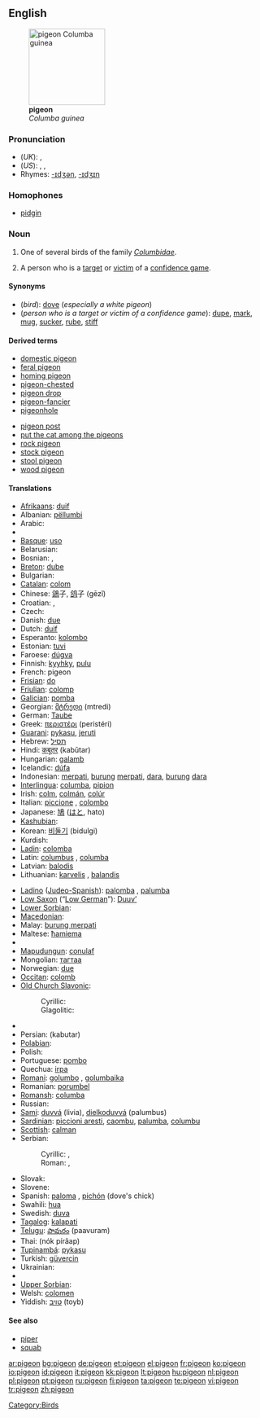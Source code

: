 {{wikipedia}}
==English==
[[Image:Columba guinea.jpg|thumb|right|150px|'''pigeon'''<br>''Columba guinea'']]

===Pronunciation===
* (''UK''): {{IPA|/ˈpɪdʒɪn/}}, {{SAMPA|/"pIdZIn/}}
* (''US''): {{AHD|pĭjʹən}}, {{IPA|/ˈpɪdʒən/}}, {{SAMPA|/"pIdZ@n/}}
* Rhymes: [[Rhymes:English:-ɪdʒən|-ɪdʒən]], [[Rhymes:English:-ɪdʒɪn|-ɪdʒɪn]]

===Homophones===
* [[pidgin]]

===Noun===
{{en-noun}}

# One of several birds of the family ''[[Columbidae]]''.
# {{slang}} A person who is a [[target]] or [[victim]] of a [[confidence game]].

====Synonyms====
* (''bird''): [[dove]] (''especially a white pigeon'')
* (''person who is a target or victim of a confidence game''): [[dupe]], [[mark]], [[mug]], [[sucker]], [[rube]], [[stiff]]

====Derived terms====
{{rel-top|Terms derived from ''pigeon''}}
* [[domestic pigeon]]
* [[feral pigeon]]
* [[homing pigeon]]
* [[pigeon-chested]]
* [[pigeon drop]]
* [[pigeon-fancier]]
* [[pigeonhole]]
{{rel-mid}}
* [[pigeon post]]
* [[put the cat among the pigeons]]
* [[rock pigeon]]
* [[stock pigeon]]
* [[stool pigeon]]
* [[wood pigeon]]
{{rel-bottom}}

====Translations====
{{trans-top|bird}}
* [[Afrikaans]]: [[duif]]
* Albanian: [[pëllumbi]]
* Arabic: {{Arab|[[حمامة]]}} {{IPAchar|(ħamāma)}} {{f}}
* {{trreq|Armenian}}
* [[Basque]]: [[uso]]
* Belarusian: {{t|be|голуб|tr=golub|m|sc=Cyrl}}
* Bosnian: {{t|bs|golub|m}}, {{t|bs|golubica|f}}
* [[Breton]]: [[dube]]
* Bulgarian: {{t|bg|гълъб|tr=gǎlǎb|m}}
* [[Catalan]]: [[colom]] {{m}}
* Chinese: [[鴿]]子, [[鸽]]子 (gēzǐ)
* Croatian: {{t|hr|golub|m}}, {{t|hr|golubica|f}}
* Czech: {{t|cs|holub|m}}
* Danish: [[due]]
* Dutch: [[duif]] {{f}}
* Esperanto: [[kolombo]]
* Estonian: [[tuvi]]
* Faroese: [[dúgva]]
* Finnish: [[kyyhky]], [[pulu]]
* French: pigeon {{m}}
* [[Frisian]]: [[do]]
* [[Friulian]]: [[colomp]]
* [[Galician]]: [[pomba]] {{f}}
* Georgian: [[მტრედი]] (mtredi)
* German: [[Taube]] {{f}}
* Greek: [[περιστέρι]] (peristéri) {{n}}
* [[Guarani]]: [[pykasu]], [[jeruti]]
* Hebrew: [[תסיל]]
* Hindi: [[कबूतर]] (kabūtar)
* Hungarian: [[galamb]]
* Icelandic: [[dúfa]]
* Indonesian: [[merpati]], [[burung]] [[merpati]], [[dara]], [[burung]] [[dara]]
* [[Interlingua]]: [[columba]], [[pipion]]
* Irish: [[colm]], [[colmán]], [[colúr]]
* Italian: [[piccione]] {{m}}, [[colombo]] {{m}}
* Japanese: [[鳩]] ([[はと]], hato)
* [[Kashubian]]: {{t|csb|gòłąbk|m}}
* Korean: [[비둘기]] (bidulgi)
* Kurdish: {{KUchar|[[کۆتر]]}}
* [[Ladin]]: [[colomba]]
* Latin: [[columbus]] {{m}}, [[columba]] {{f}}
* Latvian: [[balodis]]
* Lithuanian: [[karvelis]] {{m}}, [[balandis]] {{m}}
{{trans-mid}}
* [[Ladino]] ([[Judeo-Spanish]]): [[palomba]] {{f}}, [[palumba]] {{f}}
* [[Low Saxon]] (“[[Low German]]”): [[Duuv’]] {{f}}
* [[Lower Sorbian]]: {{t|dsb|gołub|m}}
* [[Macedonian]]: {{t|mk|гулаб|gulab|m}}
* Malay: [[burung merpati]]
* Maltese: [[ħamiema]] {{f}}
* {{trreq|Maori}}
* [[Mapudungun]]: [[conulaf]]
* Mongolian: [[тагтаа]]
* Norwegian: [[due]] {{m|f}}
* [[Occitan]]: [[colomb]] {{m}}
* [[Old Church Slavonic]]:
*: Cyrillic: {{t|cu|голѫбь|m|tr=golǫbĭ|sc=Cyrl}}
*: Glagolitic: {{t|cu|ⰃⰑⰎⰨⰁⰠ|m|tr=golǫbĭ|sc=Glag}}
* {{trreq|Old English}}
* Persian: {{FAchar|[[کبوتر]]}} (kabutar)
* [[Polabian]]: {{t|pox|ďölǫb|m}}
* Polish: {{t|pl|gołąb|m}}
* Portuguese: [[pombo]] {{m}}
* Quechua: [[irpa]]
* [[Romani]]: [[golumbo]] {{m}}, [[golumbaika]] {{f}}
* Romanian: [[porumbel]]
* [[Romansh]]: [[columba]]
* Russian: {{t|ru|голубь|tr=gólub’|m}}
* [[Sami]]: [[duvvá]] (livia), [[dielkoduvvá]] (palumbus)
* [[Sardinian]]: [[piccioni aresti]], [[caombu]], [[palumba]], [[columbu]]
* [[Scottish]]: [[calman]]
* Serbian:
*: Cyrillic: {{t|sr|голуб|m|sc=Cyrl}}, {{t|sr|голубица|f|sc=Cyrl}}
*: Roman: {{t|sr|golub|m}}, {{t|sr|golubica|f}}
* Slovak: {{t|sk|holub|m}}
* Slovene: {{t|sl|golob|m}}
* Spanish: [[paloma]] {{f}}, [[pichón]] {{m}} (dove's chick)
* Swahili: [[hua#Swahili|hua]]
* Swedish: [[duva]] {{c}}
* [[Tagalog]]: [[kalapati]]
* [[Telugu]]: [[పావురం]] (paavuram)
* Thai: {{Thai|[[นกพิราบ]]}} (nók pírâap)
* [[Tupinambá]]: [[pykasu]]
* Turkish: [[güvercin]]
* Ukrainian: {{t|uk|голуб|tr=golub|m}}
* {{trreq|Vietnamese}}
* [[Upper Sorbian]]: {{t|hsb|hołb|m}}
* Welsh: [[colomen]]
* Yiddish: [[טויב|טױב]] (toyb) {{f}}
{{trans-bottom}}

{{trans-top|victim of a confidence game}}
{{trans-bottom}}

====See also====
* [[piper]]
* [[squab]]

[[Category:Birds]]

[[ar:pigeon]]
[[bg:pigeon]]
[[de:pigeon]]
[[et:pigeon]]
[[el:pigeon]]
[[fr:pigeon]]
[[ko:pigeon]]
[[io:pigeon]]
[[id:pigeon]]
[[it:pigeon]]
[[kk:pigeon]]
[[lt:pigeon]]
[[hu:pigeon]]
[[nl:pigeon]]
[[pl:pigeon]]
[[pt:pigeon]]
[[ru:pigeon]]
[[fi:pigeon]]
[[ta:pigeon]]
[[te:pigeon]]
[[vi:pigeon]]
[[tr:pigeon]]
[[zh:pigeon]]
